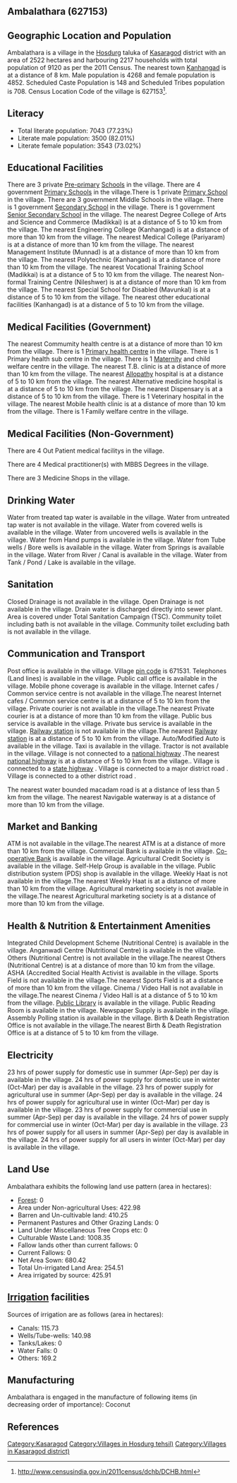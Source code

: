{{Infobox settlement
| name=Ambalathara
| native_name=
| native_name_lang=
| other_name=
| nickname=
| settlement_type=Village
| image_skyline=
| image_alt=
| image_caption=
| pushpin_map=India Kerala
| pushpin_label_position=right
| pushpin_map_alt=
| pushpin_map_caption=Location in Kerala, India
| latd=
| latm=
| lats=
| latNS=
| longd=
| longm=
| longs=
| longEW=
| coordinates_display=inline,title
| subdivision_type=Country
| subdivision_name={{flag|India}}
| subdivision_type1=[[States and territories of India|State]]
| subdivision_name1=Kerala 
| subdivision_type2=[[List of districts of India|District]]
| subdivision_name2=Kasaragod
| subdivision_type3=Tahsil
| subdivision_name3=Hosdurg
| website=
| established_title=<!-- Established -->
| established_date=
| founder=
| named_for=
| government_type=
| governing_body=
| unit_pref=Metric=
| area_footnotes=
| area_rank=
| area_total_km2=25.22
| elevation_footnotes=
| elevation_m=
| population_total=9120
| population_as_of=2011
| population_rank=
| population_density_km2=361
| population_demonym=
| population_footnotes=
| demographics_type1=Languages
| demographics1_title1=Official
| demographics1_info1=[[Malayalam language|Malayalam]]
| timezone1=[[Indian Standard Time|IST]]
| utc_offset1==+5:30
| postal_code_type=[[Postal Index Number|PIN]]
| postal_code=671531
| area_code_type=Telephone code
| area_code=
| registration_plate=
| blank1_name_sec1=Nearest city
| blank1_info_sec1=[[Kanhangad]]
| blank2_name_sec1=[[Human sex ratio|Sex ratio]]
| blank2_info_sec1=1136 [[male|♂]]/[[female|♀]]
| blank3_name_sec1=Literacy
| blank3_info_sec1=77.23%
| blank1_name_sec2=[[2011 Census of India|2011 census]] code
| blank1_info_sec2=627153
| footnotes=
}}

== Ambalathara (627153) ==

== Geographic Location and Population ==

Ambalathara is a village in the [[Hosdurg]] taluka of [[Kasaragod]] district with an area of 2522 hectares and harbouring 2217 households with total population of 9120 as per the 2011 Census. The nearest town [[Kanhangad]] is at a distance of 8 km. Male population is 4268 and female population is 4852. Scheduled Caste Population is 148 and Scheduled Tribes population is 708. Census Location Code of the village is 627153<ref>http://www.censusindia.gov.in/2011census/dchb/DCHB.html</ref>.


== Literacy ==  
* Total literate population: 7043 (77.23%)
* Literate male population: 3500 (82.01%)
* Literate female population: 3543 (73.02%)


== Educational Facilities ==  
There are 3 private [[Pre-primary]] [[School]]s in the village.
There are 4 government [[Primary School]]s in the village.There is 1 private [[Primary School]] in the village.
There are 3 government Middle Schools in the village.
There is 1 government [[Secondary School]] in the village.
There is 1 government [[Senior Secondary School]] in the village.
The nearest Degree College of Arts and Science and Commerce (Madikkai) is at a distance of 5 to 10 km from the village.
The nearest Engineering College (Kanhangad) is at a distance of more than 10 km from the village.
The nearest Medical College (Pariyaram) is at a distance of more than 10 km from the village.
The nearest Management Institute (Munnad) is at a distance of more than 10 km from the village.
The nearest Polytechnic (Kanhangad) is at a distance of more than 10 km from the village.
The nearest Vocational Training School (Madikkai) is at a distance of 5 to 10 km from the village.
The nearest Non-formal Training Centre (Nileshwer) is at a distance of more than 10 km from the village.
The nearest Special School for Disabled (Mavunkal) is at a distance of 5 to 10 km from the village.
The nearest other educational facilities (Kanhangad) is at a distance of 5 to 10 km from the village.


== Medical Facilities (Government) ==
The nearest Commumity health centre is at a distance of more than 10 km from the village.
There is 1 [[Primary health centre]] in the village.
There is 1 Primary health sub centre in the village.
There is 1 [[Maternity]] and child welfare centre in the village.
The nearest T.B. clinic is at a distance of more than 10 km from the village.
The nearest [[Allopathy]] hospital is at a distance of 5 to 10 km from the village.
The nearest Alternative medicine hospital is at a distance of 5 to 10 km from the village.
The nearest Dispensary is at a distance of 5 to 10 km from the village.
There is 1 Veterinary hospital in the village.
The nearest Mobile health clinic is at a distance of more than 10 km from the village.
There is 1 Family welfare centre in the village.


== Medical Facilities (Non-Government) ==
There are 4 Out Patient medical facilitys in the village.


There are 4 Medical practitioner(s) with MBBS Degrees in the village.



There are 3 Medicine Shops in the village.



== Drinking Water ==
Water from treated tap water is available in the village.
Water from untreated tap water is not available in the village.
Water from covered wells is available in the village.
Water from uncovered wells is available in the village.
Water from Hand pumps is available in the village.
Water from Tube wells / Bore wells is available in the village.
Water from Springs is available in the village.
Water from River / Canal is available in the village.
Water from Tank / Pond / Lake is available in the village.


== Sanitation ==
Closed Drainage is not available in the village.
Open Drainage is not available in the village.
Drain water is discharged directly into sewer plant.
Area is covered under Total Sanitation Campaign (TSC).
Community toilet including bath is not available in the village.
Community toilet excluding bath is not available in the village.


== Communication and Transport ==
Post office is available in the village.
Village [[pin code]] is 671531.
Telephones (Land lines) is available in the village.
Public call office is available in the village.
Mobile phone coverage is available in the village.
Internet cafes / Common service centre is not available in the village.The nearest Internet cafes / Common service centre is at a distance of 5 to 10 km from the village.
Private courier is not available in the village.The nearest Private courier is at a distance of more than 10 km from the village.
Public bus service is available in the village.
Private bus service is available in the village.
[[Railway station]] is not available in the village.The nearest [[Railway station]] is at a distance of 5 to 10 km from the village.
Auto/Modified Auto is available in the village.
Taxi is available in the village.
Tractor is not available in the village.
Village is not connected to a [[national highway]] .The nearest [[national highway]] is at a distance of 5 to 10 km from the village..
Village is connected to a [[state highway]]  .
Village is connected to a major district road    .
Village is connected to a other district road  .


The nearest water bounded macadam road is at a distance of less than 5 km from the village.
The nearest Navigable waterway is at a distance of more than 10 km from the village.



== Market and Banking ==
ATM is not available in the village.The nearest ATM is at a distance of more than 10 km from the village.
Commercial Bank is available in the village.
[[Co-operative Bank]] is available in the village.
Agricultural Credit Society is available in the village.
Self-Help Group is available in the village.
Public distribution system (PDS) shop is available in the village.
Weekly Haat is not available in the village.The nearest Weekly Haat is at a distance of more than 10 km from the village.
Agricultural marketing society is not available in the village.The nearest Agricultural marketing society is at a distance of more than 10 km from the village.


== Health & Nutrition & Entertainment Amenities ==
Integrated Child Development Scheme (Nutritional Centre) is available in the village.
Anganwadi Centre (Nutritional Centre) is available in the village.
Others (Nutritional Centre) is not available in the village.The nearest Others (Nutritional Centre) is at a distance of more than 10 km from the village.
ASHA (Accredited Social Health Activist is available in the village.
Sports Field is not available in the village.The nearest Sports Field is at a distance of more than 10 km from the village.
Cinema / Video Hall is not available in the village.The nearest Cinema / Video Hall is at a distance of 5 to 10 km from the village.
[[Public Library]] is available in the village.
Public Reading Room is available in the village.
Newspaper Supply is available in the village.
Assembly Polling station is available in the village.
Birth & Death Registration Office is not available in the village.The nearest Birth & Death Registration Office is at a distance of 5 to 10 km from the village.


== Electricity ==
23 hrs of power supply for domestic use in summer (Apr-Sep) per day is available in the village.
24 hrs of power supply for domestic use in winter (Oct-Mar) per day is available in the village.
23 hrs of power supply for agricultural use in summer (Apr-Sep) per day is available in the village.
24 hrs of power supply for agricultural use in winter (Oct-Mar) per day is available in the village.
23 hrs of power supply for commercial use in summer (Apr-Sep) per day is available in the village.
24 hrs of power supply for commercial use in winter (Oct-Mar) per day is available in the village.
23 hrs of power supply for all users in summer (Apr-Sep) per day is available in the village.
24 hrs of power supply for all users in winter (Oct-Mar) per day is available in the village.


== Land Use ==
Ambalathara exhibits the following land use pattern (area in hectares):
* [[Forest]]: 0
* Area under Non-agricultural Uses: 422.98
* Barren and Un-cultivable land: 410.25
* Permanent Pastures and Other Grazing Lands: 0
* Land Under Miscellaneous Tree Crops etc: 0
* Culturable Waste Land: 1008.35
* Fallow lands other than current fallows: 0
* Current Fallows: 0
* Net Area Sown: 680.42
* Total Un-irrigated Land Area: 254.51
* Area irrigated by source: 425.91


== [[Irrigation]] facilities ==
Sources of irrigation are as follows (area in hectares):
* Canals: 115.73
* Wells/Tube-wells: 140.98
* Tanks/Lakes: 0
* Water Falls: 0
* Others: 169.2


== Manufacturing ==
Ambalathara is engaged in the manufacture of following items (in decreasing order of importance): Coconut


[[Category:Kasaragod]]
[[Category:Villages in Hosdurg tehsil)]]
[[Category:Villages in Kasaragod district)]]


== References ==
{{Reflist}}


